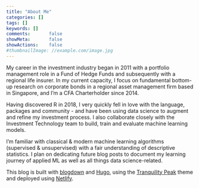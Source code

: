 ```yaml
---
title: "About Me"
categories: []
tags: []
keywords: []
comments:       false
showMeta:       false
showActions:    false
#thumbnailImage: //example.com/image.jpg
---
```


My career in the investment industry began in 2011 with a portfolio management role in a Fund of Hedge Funds and subsequently with a regional life insurer. In my current capacity, I focus on fundamental bottom-up research on corporate bonds in a regional asset management firm based in Singapore, and I'm a CFA Charterholder since 2014.
  
Having discovered R in 2018, I very quickly fell in love with the language, packages and community - and have been using data science to augment and refine my investment process. I also collaborate closely with the Investment Technology team to build, train and evaluate machine learning models.  

I'm familiar with classical & modern machine learning algorithms (supervised & unsupervised) with a fair understanding of descriptive statistics. I plan on dedicating future blog posts to document my learning journey of applied ML as well as all things data science-related.

This blog is built with [blogdown](https://bookdown.org/yihui/blogdown/) and [Hugo](https://gohugo.io/), using the [Tranquility Peak](https://themes.gohugo.io/hugo-tranquilpeak-theme/) theme and deployed using [Netlify](https://www.netlify.com/).